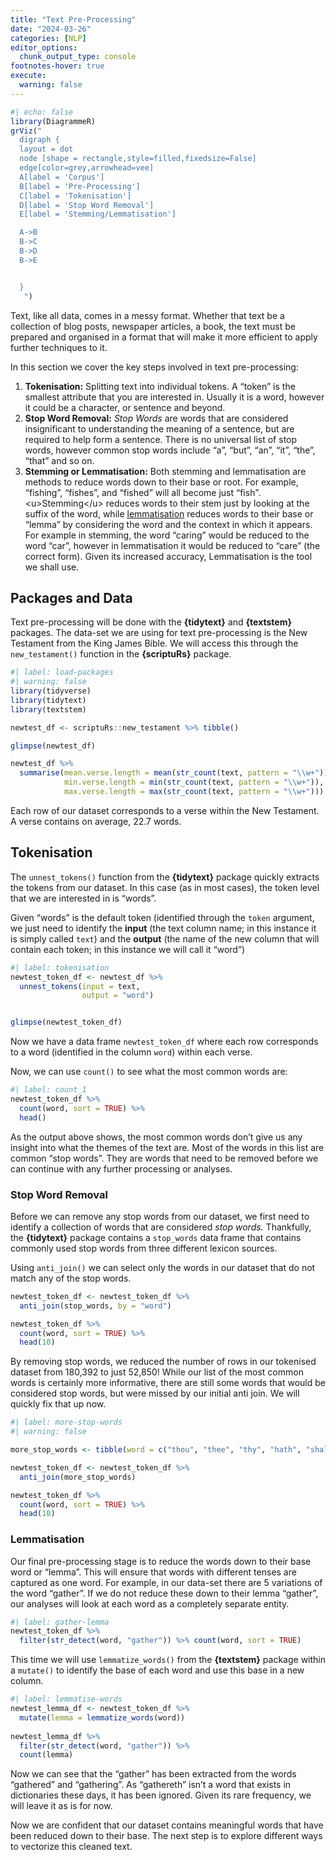 ```yaml
---
title: "Text Pre-Processing"
date: "2024-03-26"
categories: [NLP]
editor_options: 
  chunk_output_type: console
footnotes-hover: true
execute: 
  warning: false
---
```


```r
#| echo: false
library(DiagrammeR)
grViz("
  digraph {
  layout = dot
  node [shape = rectangle,style=filled,fixedsize=False]
  edge[color=grey,arrowhead=vee]
  A[label = 'Corpus']
  B[label = 'Pre-Processing']
  C[label = 'Tokenisation']
  D[label = 'Stop Word Removal']
  E[label = 'Stemming/Lemmatisation']

  A->B
  B->C
  B->D
  B->E


  }
   ")
```

Text, like all data, comes in a messy format. Whether that text be a collection of blog posts, newspaper articles, a book, the text must be prepared and organised in a format that will make it more efficient to apply further techniques to it.

In this section we cover the key steps involved in text pre-processing:

1.  **Tokenisation:** Splitting text into individual tokens. A "token" is the smallest attribute that you are interested in. Usually it is a word, however it could be a character, or sentence and beyond.
2.  **Stop Word Removal:** *Stop Words* are words that are considered insignificant to understanding the meaning of a sentence, but are required to help form a sentence. There is no universal list of stop words, however common stop words include "a", "but", "an", "it", "the", "that" and so on.
3.  **Stemming or Lemmatisation:** Both stemming and lemmatisation are methods to reduce words down to their base or root. For example, "fishing", "fishes", and "fished" will all become just "fish"*.* \<u\>Stemming\</u\> reduces words to their stem just by looking at the suffix of the word, while <u>lemmatisation</u> reduces words to their base or "lemma" by considering the word and the context in which it appears. For example in stemming, the word "caring" would be reduced to the word "car", however in lemmatisation it would be reduced to "care" (the correct form). Given its increased accuracy, Lemmatisation is the tool we shall use.

## Packages and Data

Text pre-processing will be done with the **{tidytext}** and **{textstem}** packages. The data-set we are using for text pre-processing is the New Testament from the King James Bible. We will access this through the <code>new_testament()</code> function in the **{scriptuRs}** package.

```r
#| label: load-packages
#| warning: false
library(tidyverse)
library(tidytext)
library(textstem)

newtest_df <- scriptuRs::new_testament %>% tibble()

glimpse(newtest_df)

newtest_df %>% 
  summarise(mean.verse.length = mean(str_count(text, pattern = "\\w+")),
            min.verse.length = min(str_count(text, pattern = "\\w+")),
            max.verse.length = max(str_count(text, pattern = "\\w+")))
```

Each row of our dataset corresponds to a verse within the New Testament. A verse contains on average, 22.7 words.

## Tokenisation

The <code>unnest_tokens()</code> function from the **{tidytext}** package quickly extracts the tokens from our dataset. In this case (as in most cases), the token level that we are interested in is "words".

Given "words" is the default token (identified through the <code>token</code> argument, we just need to identify the **input** (the text column name; in this instance it is simply called `text`) and the **output** (the name of the new column that will contain each token; in this instance we will call it "word")

```r
#| label: tokenisation
newtest_token_df <- newtest_df %>% 
  unnest_tokens(input = text,
                output = "word")


glimpse(newtest_token_df)

```

Now we have a data frame `newtest_token_df` where each row corresponds to a word (identified in the column `word`) within each verse.

Now, we can use `count()` to see what the most common words are:

```r
#| label: count_1
newtest_token_df %>% 
  count(word, sort = TRUE) %>% 
  head()
```

As the output above shows, the most common words don't give us any insight into what the themes of the text are. Most of the words in this list are common "stop words". They are words that need to be removed before we can continue with any further processing or analyses.

### Stop Word Removal

Before we can remove any stop words from our dataset, we first need to identify a collection of words that are considered *stop words.* Thankfully, the **{tidytext}** package contains a `stop_words` data frame that contains commonly used stop words from three different lexicon sources.

Using `anti_join()` we can select only the words in our dataset that do not match any of the stop words.

```r
newtest_token_df <- newtest_token_df %>% 
  anti_join(stop_words, by = "word")

newtest_token_df %>% 
  count(word, sort = TRUE) %>% 
  head(10)
```

By removing stop words, we reduced the number of rows in our tokenised dataset from 180,392 to just 52,850! While our list of the most common words is certainly more informative, there are still some words that would be considered stop words, but were missed by our initial anti join. We will quickly fix that up now.

```r
#| label: more-stop-words
#| warning: false

more_stop_words <- tibble(word = c("thou", "thee", "thy", "hath", "shalt", "woe", "ye"))

newtest_token_df <- newtest_token_df %>% 
  anti_join(more_stop_words)

newtest_token_df %>% 
  count(word, sort = TRUE) %>% 
  head(10)
```

### Lemmatisation

Our final pre-processing stage is to reduce the words down to their base word or "lemma". This will ensure that words with different tenses are captured as one word. For example, in our data-set there are 5 variations of the word "gather". If we do not reduce these down to their lemma "gather", our analyses will look at each word as a completely separate entity.

```r
#| label: gather-lemma
newtest_token_df %>% 
  filter(str_detect(word, "gather")) %>% count(word, sort = TRUE)

```

This time we will use `lemmatize_words()` from the **{textstem}** package within a `mutate()` to identify the base of each word and use this base in a new column.

```r
#| label: lemmatise-words
newtest_lemma_df <- newtest_token_df %>% 
  mutate(lemma = lemmatize_words(word))
  
newtest_lemma_df %>% 
  filter(str_detect(word, "gather")) %>% 
  count(lemma)

```

Now we can see that the "gather" has been extracted from the words "gathered" and "gathering". As "gathereth" isn't a word that exists in dictionaries these days, it has been ignored. Given its rare frequency, we will leave it as is for now.

Now we are confident that our dataset contains meaningful words that have been reduced down to their base. The next step is to explore different ways to vectorize this cleaned text.
